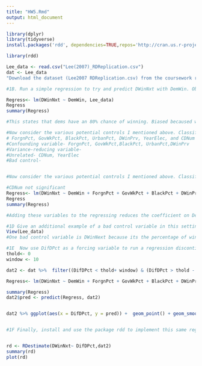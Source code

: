 ```yaml
---
title: "HW5.Rmd"
output: html_document
---
```


```r

library(dplyr)
library(tidyverse)
install.packages('rdd', dependencies=TRUE,repos='http://cran.us.r-project.org')

library(rdd)

Lee_data <- read.csv("Lee(2007)_RDReplication.csv")
dat <- Lee_data
"Download the dataset (Lee2007 RDReplication.csv) from the coursework repo. There are many more columns here than you need. DWinNxt (whether or not a dem wins the next election) is the outcome variable we want to model. DemWin (whether or not dems win the current election) lets us know if democrats have the incumbency and it is our treatment of interest. Di???DPct tells us how much Dems won/lost by in the previous election, this is our running variable that gives us a discontinuity. ForgnPct, GovWkPct, BlackPct, UrbanPct, DWinPrv, YearElec, and CDNum are potential control variables about each congressional district that can help us predict winners."

#1B. Run a simple regression to try and predict DWinNxt with DemWin. Observe the coe???cient on DemWin. Do you think it gives an unbiased estimate of the incumbency e???ect. Why or why not?

Regress<- lm(DWinNxt ~ DemWin, Lee_data)
Regress
summary(Regress)

#This states that dems have an 80% chance of winning. Biased becaused we dont take control for other factors(eg. if the location is dem or not)

#Now consider the various potential controls I mentioned above. Classify each one as a confounding, variance reducing, unrelated, or bad control. Introduce some/all of these variables to your regression and see what happens to the coe???cient on DemWin
# ForgnPct, GovWkPct, BlackPct, UrbanPct, DWinPrv, YearElec, and CDNum
#Confounding variable- ForgnPct, GovWkPct,BlackPct, UrbanPct,DWinPrv
#Variance-reducing variable- 
#Unrelated- CDNum, YearElec
#Bad control- 


#Now consider the various potential controls I mentioned above. Classify each one as a confounding, variance reducing, unrelated, or bad control. Introduce some/all of these variables to your regression and see what happens to the coe???cient on DemWin.

#CDNum not significant
Regress<- lm(DWinNxt ~ DemWin + ForgnPct + GovWkPct + BlackPct + DWinPrv, Lee_data)
Regress
summary(Regress)

#Adding these variables to the regressing reduces the coefficient on DemWin which reduces the DemWin's chance of winning 

#1D Give an additional example of a bad control variable in this setting. It does not have to be one that it is present in the dataset.
View(Lee_data)
#One bad control variable is DWinNext because its the percentage of winning the next election

#1E  Now use DifDPct as a forcing variable to run a regression discontinuity to estimate the incumbency advantage. Generate a cubic polynomial and pick a window of 10% (this just means to drop data that is more than 15% from the discontinuity) on either side of the threshold (50%). Run a regression discontinuity. How does the coe???cient you got compare to in (b) and (c).
thold<- 0
window <- 10

dat2 <- dat %>%  filter((DifDPct < thold+ window) & (DifDPct > thold - window) & !is.na(DifDPct)) 

Regress<- lm(DWinNxt ~ DemWin + ForgnPct + GovWkPct + BlackPct + DWinPrv + DemWin* poly(DifDPct,3, raw = TRUE), dat2)

summary(Regress)
dat2$pred <- predict(Regress, dat2)


dat2 %>% ggplot(aes(x = DifDPct, y = pred)) +  geom_point() + geom_smooth(aes(color = factor(DemWin)))


#1F Finally, install and use the package rdd to implement this same regression discontinuity design (this saves you from having to decide on bandwidths and code polynomials). Use the functions RDestimate and plot to do a faster regression discontinuity anlaysis. Your answer in (e) should look somewhat similar to your answer here.


rd <- RDestimate(DWinNxt~ DifDPct,dat2)
summary(rd)
plot(rd)



```

